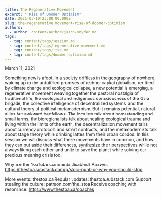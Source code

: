 ```yaml
---
title: The Regenerative Movement
excerpt: " Rise of Doomer Optimism"
date: 2021-03-10T23:00:00.000Z
slug: the-regenerative-movement-rise-of-doomer-optimism
authors:
  - author: content/author/jason-snyder.md
tags:
  - tag: content/tags/session.md
  - tag: content/tags/regenerative-movement.md
  - tag: content/tags/rise.md
  - tag: content/tags/doomer-optimism.md
---
```


March 11, 2021

Something new is afoot. In a society driftless in the geography of nowhere, waking up to the unfulfilled promises of techno-capital globalism, terrified by climate change and ecological collapse, a new potential is emerging, a regenerative movement weaving together the pastoral nostalgia of traditional life, the ecological and indigenous consciousness of the Gaia brigade, the collective intelligence of decentralized systems, and the cultural theory of political metamodernism. But it remains potential, natural allies but awkward bedfellows. The localists talk about homesteading and small farms, the bioregionalists talk about healing ecological trauma and living within the limits of the earth, the decentralization movement talks about currency protocols and smart contracts, and the metamodernists talk about stage theory while drinking lattes from their urban condos. In this session we will discuss what these movements have in common, and how they can put aside their differences, synthesize their perspectives while not always liking each other, and unite to save the planet while solving our precious meaning crisis too. 

Why are the YouTube comments disabled? Answer: https://thestoa.substack.com/p/stoic-punk-or-why-you-should-stop

More events: thestoa.ca
Regular updates: thestoa.substack.com
Support stealing the culture: patreon.com/the_stoa
Receive coaching with resonance: https://www.thestoa.ca/coaches
